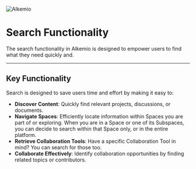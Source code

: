 ![Alkemio](/alkemio-og.png)

# Search Functionality

The search functionality in Alkemio is designed to empower users to find what they need quickly and. 

---

## Key Functionality

Search is designed to save users time and effort by making it easy to:
- **Discover Content**: Quickly find relevant projects, discussions, or documents.
- **Navigate Spaces**: Efficiently locate information within Spaces you are part of or exploring. When you are in a Space or one of its Subspaces, you can decide to search within that Space only, or in the entire platform.
- **Retrieve Collaboration Tools**: Have a specific Collaboration Tool in mind? You can search for those too.
- **Collaborate Effectively**: Identify collaboration opportunities by finding related topics or contributors.